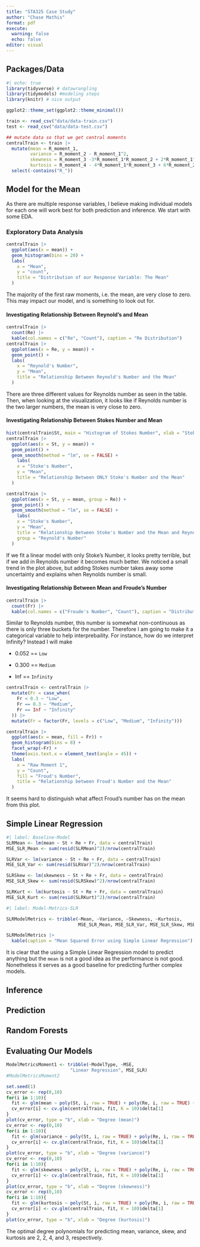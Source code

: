```yaml
---
title: "STA325 Case Study"
author: "Chase Mathis"
format: pdf
execute: 
  warning: false
  echo: false
editor: visual
---
```


## Packages/Data

```r
#| echo: true
library(tidyverse) # datawrangling
library(tidymodels) #modeling steps
library(knitr) # nice output

ggplot2::theme_set(ggplot2::theme_minimal())

train <- read_csv("data/data-train.csv")
test <- read_csv("data/data-test.csv")
```

```r
## mutate data so that we get central moments
centralTrain <- train |> 
  mutate(mean = R_moment_1,
         variance = R_moment_2 - R_moment_1^2,
         skewness = R_moment_3 -3*R_moment_1*R_moment_2 + 2*R_moment_1^3,
         kurtosis = R_moment_4 - 4*R_moment_1*R_moment_3 + 6*R_moment_2*R_moment_1^2 - 3*R_moment_1^4) |> 
  select(-contains("R_"))
```

## Model for the Mean

As there are multiple response variables, I believe making individual models for each one will work best for both prediction and inference. We start with some EDA.

### Exploratory Data Analysis

```r
centralTrain |> 
  ggplot(aes(x = mean)) + 
  geom_histogram(bins = 20) + 
  labs(
    x = "Mean",
    y = "count",
    title = "Distribution of our Response Variable: The Mean"
  )


```

The majority of the first raw moments, i.e. the mean, are very close to zero. This may impact our model, and is something to look out for.

#### Investigating Relationship Between Reynold's and Mean

```r
centralTrain |> 
  count(Re) |> 
  kable(col.names = c("Re", "Count"), caption = "Re Distribution")
centralTrain |> 
  ggplot(aes(x = Re, y = mean)) + 
  geom_point() + 
  labs(
    x = "Reynold's Number",
    y = "Mean",
    title = "Relationship Between Reynold's Number and the Mean"
  )
```

There are three different values for Reynolds number as seen in the table. Then, when looking at the visualization, it looks like if Reynolds number is the two larger numbers, the mean is very close to zero.

#### Investigating Relationship Between Stokes Number and Mean

```r
hist(centralTrain$St, main = "Histogram of Stokes Number", xlab = "Stokes Number")
centralTrain |> 
  ggplot(aes(x = St, y = mean)) + 
  geom_point() + 
  geom_smooth(method = "lm", se = FALSE) + 
    labs(
    x = "Stoke's Number",
    y = "Mean",
    title = "Relationship Between ONLY Stoke's Number and the Mean"
  )

centralTrain |> 
  ggplot(aes(x = St, y = mean, group = Re)) + 
  geom_point() + 
  geom_smooth(method = "lm", se = FALSE) +
    labs(
    x = "Stoke's Number",
    y = "Mean",
    title = "Relationship Between Stoke's Number and the Mean and Reynold's Number",
    group = "Reynold's Number"
  )

```

If we fit a linear model with only Stoke's Number, it looks pretty terrible, but if we add in Reynolds number it becomes much better. We noticed a small trend in the plot above, but adding Stokes number takes away some uncertainty and explains when Reynolds number is small.

#### Investigating Relationship Between Mean and Froude's Number

```r
centralTrain |> 
  count(Fr) |> 
  kable(col.names = c("Froude's Number", "Count"), caption = "Distribution of Froude's Number")
```

Similar to Reynolds number, this number is somewhat non-continuous as there is only three buckets for the number. Therefore I am going to make it a categorical variable to help interprebaility. For instance, how do we interpret Infinity? Instead I will make

-   0.052 == `Low`

-   0.300 == `Medium`

-   Inf == `Infinity`

```r
centralTrain <- centralTrain |> 
  mutate(Fr = case_when(
    Fr < 0.3 ~ "Low",
    Fr == 0.3 ~ "Medium",
    Fr == Inf ~ "Infinity"
  )) |> 
  mutate(Fr = factor(Fr, levels = c("Low", "Medium", "Infinity")))

centralTrain |> 
  ggplot(aes(x = mean, fill = Fr)) + 
  geom_histogram(bins = 8) + 
  facet_wrap(~Fr) + 
  theme(axis.text.x = element_text(angle = 45)) + 
  labs(
    x = "Raw Moment 1",
    y = "Count",
    fill = "Froud's Number",
    title = "Relationship between Froud's Number and the Mean"
  )
```

It seems hard to distinguish what affect Froud's number has on the mean from this plot.

## Simple Linear Regression

```r
#| label: Baseline-Model
SLRMean <- lm(mean ~ St + Re + Fr, data = centralTrain)
MSE_SLR_Mean <- sum(resid(SLRMean)^2)/nrow(centralTrain)
```

```r
SLRVar <- lm(variance ~ St + Re + Fr, data = centralTrain)
MSE_SLR_Var <- sum(resid(SLRVar)^2)/nrow(centralTrain)
```

```r
SLRSkew <- lm(skewness ~ St + Re + Fr, data = centralTrain)
MSE_SLR_Skew <- sum(resid(SLRSkew)^2)/nrow(centralTrain)
```

```r
SLRKurt <- lm(kurtosis ~ St + Re + Fr, data = centralTrain)
MSE_SLR_Kurt <- sum(resid(SLRKurt)^2)/nrow(centralTrain)
```

```r
#| label: Model-Metrics-SLR

SLRModelMetrics <- tribble(~Mean, ~Variance, ~Skewness, ~Kurtosis,
                           MSE_SLR_Mean, MSE_SLR_Var, MSE_SLR_Skew, MSE_SLR_Kurt)

SLRModelMetrics |> 
  kable(caption = "Mean Squared Error using Simple Linear Regression")
```

It is clear that the using a Simple Linear Regression model to predict anything but the `mean` is not a good idea as the performance is not good. Nonetheless it serves as a good baseline for predicting further complex models.

## Inference

## Prediction

## Random Forests

## Evaluating Our Models

```r
ModelMetricsMoment1 <- tribble(~ModelType, ~MSE,
                        "Linear Regression", MSE_SLR)
#ModelMetricsMoment2
```

```r
set.seed(1)
cv_error <- rep(0,10)
for(i in 1:10){
  fit <- glm(mean ~ poly(St, i, raw = TRUE) + poly(Re, i, raw = TRUE) + Fr, data = centralTrain)
  cv_error[i] <- cv.glm(centralTrain, fit, K = 10)$delta[1]
}
plot(cv_error, type = "b", xlab = "Degree (mean)")
cv_error <- rep(0,10)
for(i in 1:10){
  fit <- glm(variance ~ poly(St, i, raw = TRUE) + poly(Re, i, raw = TRUE) + Fr, data = centralTrain)
  cv_error[i] <- cv.glm(centralTrain, fit, K = 10)$delta[1]
}
plot(cv_error, type = "b", xlab = "Degree (variance)")
cv_error <- rep(0,10)
for(i in 1:10){
  fit <- glm(skewness ~ poly(St, i, raw = TRUE) + poly(Re, i, raw = TRUE) + Fr, data = centralTrain)
  cv_error[i] <- cv.glm(centralTrain, fit, K = 10)$delta[1]
}
plot(cv_error, type = "b", xlab = "Degree (skewness)")
cv_error <- rep(0,10)
for(i in 1:10){
  fit <- glm(kurtosis ~ poly(St, i, raw = TRUE) + poly(Re, i, raw = TRUE) + Fr, data = centralTrain)
  cv_error[i] <- cv.glm(centralTrain, fit, K = 10)$delta[1]
}
plot(cv_error, type = "b", xlab = "Degree (kurtosis)")
```
The optimal degree polynomials for predicting mean, variance, skew, and kurtosis are 2, 2, 4, and 3, respectively. 
